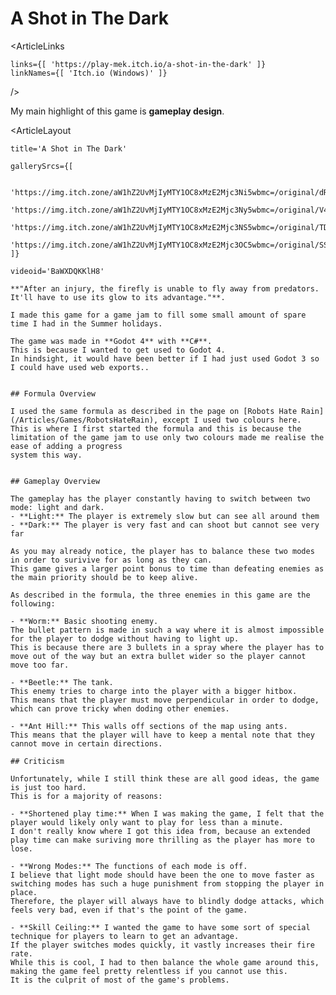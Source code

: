 

# A Shot in The Dark

<ArticleLinks

    links={[ 'https://play-mek.itch.io/a-shot-in-the-dark' ]}
    linkNames={[ 'Itch.io (Windows)' ]}
/>

My main highlight of this game is **gameplay design**.

<ArticleLayout 

    title='A Shot in The Dark'

    gallerySrcs={[

        'https://img.itch.zone/aW1hZ2UvMjIyMTY1OC8xMzE2Mjc3Ni5wbmc=/original/dR98p%2B.png',
        'https://img.itch.zone/aW1hZ2UvMjIyMTY1OC8xMzE2Mjc3Ny5wbmc=/original/V4VbYP.png',
        'https://img.itch.zone/aW1hZ2UvMjIyMTY1OC8xMzE2Mjc3NS5wbmc=/original/TDJD8I.png',
        'https://img.itch.zone/aW1hZ2UvMjIyMTY1OC8xMzE2Mjc3OC5wbmc=/original/SS96VK.png',
    ]}

    videoid='BaWXDQKKlH8'
>
    **"After an injury, the firefly is unable to fly away from predators. It'll have to use its glow to its advantage."**.
    
    I made this game for a game jam to fill some small amount of spare time I had in the Summer holidays.

    The game was made in **Godot 4** with **C#**.
    This is because I wanted to get used to Godot 4.
    In hindsight, it would have been better if I had just used Godot 3 so I could have used web exports..


    ## Formula Overview

    I used the same formula as described in the page on [Robots Hate Rain](/Articles/Games/RobotsHateRain), except I used two colours here.
    This is where I first started the formula and this is because the limitation of the game jam to use only two colours made me realise the ease of adding a progress
    system this way.


    ## Gameplay Overview

    The gameplay has the player constantly having to switch between two mode: light and dark.
    - **Light:** The player is extremely slow but can see all around them
    - **Dark:** The player is very fast and can shoot but cannot see very far 

    As you may already notice, the player has to balance these two modes in order to surivive for as long as they can.
    This game gives a larger point bonus to time than defeating enemies as the main priority should be to keep alive.

    As described in the formula, the three enemies in this game are the following:

    - **Worm:** Basic shooting enemy.
    The bullet pattern is made in such a way where it is almost impossible for the player to dodge without having to light up.
    This is because there are 3 bullets in a spray where the player has to move out of the way but an extra bullet wider so the player cannot move too far.

    - **Beetle:** The tank.
    This enemy tries to charge into the player with a bigger hitbox.
    This means that the player must move perpendicular in order to dodge, which can prove tricky when doding other enemies.

    - **Ant Hill:** This walls off sections of the map using ants.
    This means that the player will have to keep a mental note that they cannot move in certain directions.

    ## Criticism

    Unfortunately, while I still think these are all good ideas, the game is just too hard.
    This is for a majority of reasons:

    - **Shortened play time:** When I was making the game, I felt that the player would likely only want to play for less than a minute.
    I don't really know where I got this idea from, because an extended play time can make suriving more thrilling as the player has more to lose.

    - **Wrong Modes:** The functions of each mode is off.
    I believe that light mode should have been the one to move faster as switching modes has such a huge punishment from stopping the player in place.
    Therefore, the player will always have to blindly dodge attacks, which feels very bad, even if that's the point of the game.

    - **Skill Ceiling:** I wanted the game to have some sort of special technique for players to learn to get an advantage.
    If the player switches modes quickly, it vastly increases their fire rate.
    While this is cool, I had to then balance the whole game around this, making the game feel pretty relentless if you cannot use this.
    It is the culprit of most of the game's problems.

</ArticleLayout>
